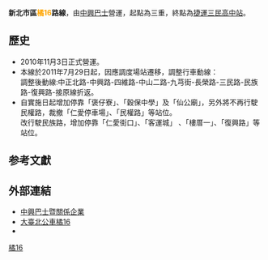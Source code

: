 {{Otheruses|高雄市公車橘16路|subject=[[新北市區公車|新北市區公車]][[中興巴士|中興巴士]]的公車路線|other=[[高雄市公車|高雄市公車]][[統聯客運|統聯客運]]的公車路線}}
{{Infobox Bus Route
| number =新北市區<font color="orange">橘16</font>路線
| image =[[File:中興171FR_O16(3).JPG|240px]]
| bgcolor = white
| fontcolor = red
| system = 新北市區
| manager = 新北市交通局運輸管理科
| operator = 中興巴士
| garage = 三重站
| garage1 =
| vehicle =
| start =三重
| via ={{BS-map
|title=新北市區公車橘16路線站牌
|legend=0
|lua=1
|collapse = 
|map=
KBHFa~~ 三重站
BHF~~ 仙公廟
BHF~~ 穀保中學
BHF~~ 褒仔寮
BHF~~ 大同新村
BHF~~ 永安里
BHF~~ 九芎街口
BHF~~ [[九芎廟|九芎廟]]
BHF~~ 萬全市場
BHF~~ 長榮光華路口
BHF~~ 長榮中原路口
BHF~~ 長榮光明路口
BHF~~ 永平市場
BHF~~ 長榮路
BHF~~ [[File:The_seal_of_Department_of_Rapid_Transit_Systems,_Taipei_City_Government_20140108.svg|20px]]捷運蘆洲站
BS2+l\BS2+r
仁愛國小! !BHF(R)f\BHF(L)g~~ 民族路口
仁愛街口! !BHF(R)f\BHF(L)g~~ 空中大學
民族民義街口! !BHF(R)f\BHF(L)g~~ 三民高中
樓厝一! !BHF(R)f\BHF(L)g~~ [[File:The_seal_of_Department_of_Rapid_Transit_Systems,_Taipei_City_Government_20140108.svg|20px]]捷運三民高中站（復興路）
復興路! !BHF(R)f\BHF(L)g~~ 民權路口
STRl\STRr
}}
| via1 = 
| end = 捷運三民高中站
| length =
| level = 06：00－23：00
| frequency = 平日 60分鐘一班<br>假日 90分鐘一班
| time =
| fare = 台北聯營一段票
| other_route =
| compete =
}}
'''新北市區<font color="orange">橘16</font>路線'''，由[[中興巴士|中興巴士]]營運，起點為三重，終點為[[捷運三民高中站|捷運三民高中站]]。

==歷史==
* 2010年11月3日正式營運。
* 本線於2011年7月29日起，因應調度場站遷移，調整行車動線：<br/>調整後動線:中正北路-中興路-四維路-中山二路-九芎街-長榮路-三民路-民族路-復興路-接原線折返。
* 自實施日起增加停靠「褒仔寮」、「穀保中學」及「仙公廟」，另外將不再行駛民權路，裁撤「仁愛停車場」、「民權路」等站位。<br/>改行駛民族路，增加停靠「仁愛街口」、「客運城」 、「樓厝一」、「復興路」等站位。

==参考文獻==
{{reflist}}

==外部連結==
*[http://www.csgroup-bus.com.tw/  中興巴士暨關係企業] {{Wayback|url=http://www.csgroup-bus.com.tw/ |date=20160829021456 }} 
*[https://ebus.gov.taipei/EBus/VsSimpleMap?gb=0&routeid=0415001600 大臺北公車橘16]
*{{facebook|TransTaipei|暢行台北公車客運資訊站}}

{{新北市區公車路線}}
{{台北聯營公車路線}}
{{台北聯營公車}}

[[Category:新北市區公車路線|橘16]]
